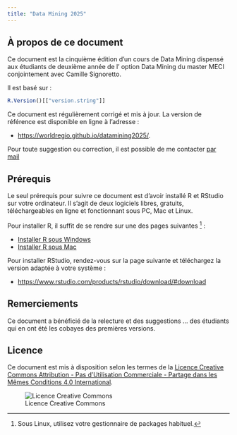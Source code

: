 ```yaml
---
title: "Data Mining 2025"
---
```


## À propos de ce document {.unnumbered}

Ce document est la cinquième édition d'un cours de Data Mining dispensé aux étudiants de deuxième année de l' option Data Mining du master MECI conjointement avec Camille Signoretto. 

Il est basé sur :

```r
R.Version()[["version.string"]]
```


Ce document est régulièrement corrigé et mis à jour. La version de référence est disponible en ligne à l'adresse :

-   <https://worldregio.github.io/datamining2025/>.

Pour toute suggestion ou correction, il est possible de me contacter [par mail](mailto:claude.grasland@parisgeo.cnrs.fr)

## Prérequis {.unnumbered}

Le seul prérequis pour suivre ce document est d'avoir installé R et RStudio sur votre ordinateur. Il s'agit de deux logiciels libres, gratuits, téléchargeables en ligne et fonctionnant sous PC, Mac et Linux.

Pour installer R, il suffit de se rendre sur une des pages suivantes [^1] :

[^1]: Sous Linux, utilisez votre gestionnaire de packages habituel.

-   [Installer R sous Windows](https://cloud.r-project.org/bin/windows/base/)
-   [Installer R sous Mac](https://cloud.r-project.org/bin/macosx/)

Pour installer RStudio, rendez-vous sur la page suivante et téléchargez la version adaptée à votre système :

-   <https://www.rstudio.com/products/rstudio/download/#download>

## Remerciements {.unnumbered}

Ce document a bénéficié de la relecture et des suggestions ... des étudiants qui en ont été les cobayes des premières versions.

## Licence {.unnumbered}

Ce document est mis à disposition selon les termes de la [Licence Creative Commons Attribution - Pas d’Utilisation Commerciale - Partage dans les Mêmes Conditions 4.0 International](http://creativecommons.org/licenses/by-nc-sa/4.0/).

![Licence Creative Commons](icons/license_cc.png)
